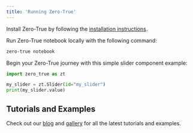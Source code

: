 ```yaml
---
title: 'Running Zero-True'
---
```


<Note>Install Zero-True by following the [installation instructions](quickstart).</Note>


Run Zero-True notebook locally with the following command:

```bash
zero-true notebook
```

Begin your Zero-True journey with this simple slider component example:

```python
import zero_true as zt

my_slider = zt.Slider(id="my_slider")
print(my_slider.value)
```

## Tutorials and Examples

Check out our [blog](https://medium.com/zero-true) and [gallery](https://www.zero-true.com/gallery) for all the latest tutorials and examples.

